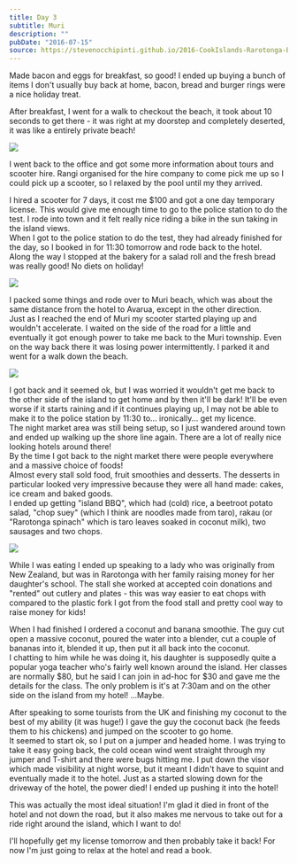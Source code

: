 ```yaml
---
title: Day 3
subtitle: Muri
description: ""
pubDate: "2016-07-15"
source: https://stevenocchipinti.github.io/2016-CookIslands-Rarotonga-Blog/day-03-muri/
---
```



Made bacon and eggs for breakfast, so good! I ended up buying a bunch of items I
don't usually buy back at home, bacon, bread and burger rings were a nice
holiday treat.

After breakfast, I went for a walk to checkout the beach, it took about 10
seconds to get there - it was right at my doorstep and completely deserted, it
was like a entirely private beach!

<Img originalAspectRatio src="2016-cook-islands/day-03-beach_qzfd1n.jpg" />

I went back to the office and got some more information about tours and scooter
hire. Rangi organised for the hire company to come pick me up so I could pick up
a scooter, so I relaxed by the pool until my they arrived.

I hired a scooter for 7 days, it cost me $100 and got a one day temporary
license. This would give me enough time to go to the police station to do the
test. I rode into town and it felt really nice riding a bike in the sun taking
in the island views.  
When I got to the police station to do the test, they had already finished for
the day, so I booked in for 11:30 tomorrow and rode back to the hotel.  
Along the way I stopped at the bakery for a salad roll and the fresh bread was
really good! No diets on holiday!

<Img src="2016-cook-islands/day-03-bakery_qqqgfo.jpg" />

I packed some things and rode over to Muri beach, which was about the same
distance from the hotel to Avarua, except in the other direction.  
Just as I reached the end of Muri my scooter started playing up and wouldn't
accelerate. I waited on the side of the road for a little and eventually it got
enough power to take me back to the Muri township. Even on the way back there it
was losing power intermittently. I parked it and went for a walk down the beach.

<Img originalAspectRatio src="2016-cook-islands/day-03-muri-beach_bvnpvo.jpg" />

I got back and it seemed ok, but I was worried it wouldn't get me back to the
other side of the island to get home and by then it'll be dark! It'll be even
worse if it starts raining and if it continues playing up, I may not be able to
make it to the police station by 11:30 to... ironically... get my licence.  
The night market area was still being setup, so I just wandered around town and
ended up walking up the shore line again. There are a lot of really nice looking
hotels around there!  
By the time I got back to the night market there were people everywhere and a
massive choice of foods!  
Almost every stall sold food, fruit smoothies and desserts. The desserts in
particular looked very impressive because they were all hand made: cakes, ice
cream and baked goods.  
I ended up getting "island BBQ", which had (cold) rice, a beetroot potato salad,
"chop suey" (which I think are noodles made from taro), rakau (or "Rarotonga
spinach" which is taro leaves soaked in coconut milk), two sausages and two
chops.

<Img src="2016-cook-islands/day-03-dinner_hmnury.jpg" />

While I was eating I ended up speaking to a lady who was originally from New
Zealand, but was in Rarotonga with her family raising money for her daughter's
school. The stall she worked at accepted coin donations and "rented" out cutlery
and plates - this was way easier to eat chops with compared to the plastic fork
I got from the food stall and pretty cool way to raise money for kids!

When I had finished I ordered a coconut and banana smoothie. The guy cut open a
massive coconut, poured the water into a blender, cut a couple of bananas into
it, blended it up, then put it all back into the coconut.  
I chatting to him while he was doing it, his daughter is supposedly quite a
popular yoga teacher who's fairly well known around the island. Her classes are
normally $80, but he said I can join in ad-hoc for $30 and gave me the details
for the class. The only problem is it's at 7:30am and on the other side on the
island from my hotel! ...Maybe.

After speaking to some tourists from the UK and finishing my coconut to the best
of my ability (it was huge!) I gave the guy the coconut back (he feeds them to
his chickens) and jumped on the scooter to go home.  
It seemed to start ok, so I put on a jumper and headed home. I was trying to
take it easy going back, the cold ocean wind went straight through my jumper and
T-shirt and there were bugs hitting me. I put down the visor which made
visibility at night worse, but it meant I didn't have to squint and eventually
made it to the hotel. Just as a started slowing down for the driveway of the
hotel, the power died! I ended up pushing it into the hotel!

This was actually the most ideal situation! I'm glad it died in front of the
hotel and not down the road, but it also makes me nervous to take out for a ride
right around the island, which I want to do!

I'll hopefully get my license tomorrow and then probably take it back!
For now I'm just going to relax at the hotel and read a book.
